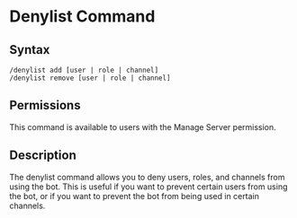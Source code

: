 # Denylist Command

## Syntax

```
/denylist add [user | role | channel]
/denylist remove [user | role | channel]
```

## Permissions

This command is available to users with the Manage Server permission.

## Description

The denylist command allows you to deny users, roles, and channels from using the bot.
This is useful if you want to prevent certain users from using the bot, or if you want to prevent the bot from being used in certain channels.
